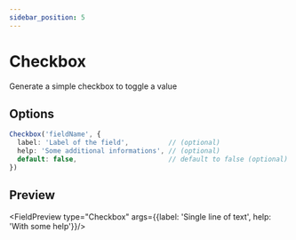 ```yaml
---
sidebar_position: 5
---
```


# Checkbox

Generate a simple checkbox to toggle a value

## Options

```ts
Checkbox('fieldName', {
  label: 'Label of the field',          // (optional)
  help: 'Some additional informations', // (optional)
  default: false,                       // default to false (optional)
})
```

## Preview


<FieldPreview type="Checkbox" args={{label: 'Single line of text', help: 'With some help'}}/>

